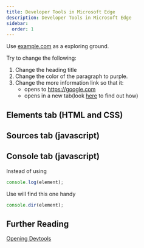```yaml
---
title: Developer Tools in Microsoft Edge
description: Developer Tools in Microsoft Edge
sidebar:
  order: 1
---
```


Use <a target="_blank" href="http://example.com">example.com</a> as a exploring ground.

Try to change the following:

1. Change the heading title
2. Change the color of the paragraph to purple.
3. Change the more information link so that it:
   - opens to https://google.com
   - opens in a new tab(look [here](/htmlcssjavascript/html/a_tag/) to find out how)

## Elements tab (HTML and CSS)


## Sources tab (javascript)


## Console tab (javascript)

Instead of using

```js
console.log(element);
```

Use will find this one handy

```js
console.dir(element);
```

## Further Reading

[Opening Devtools](https://javascript.info/devtools)

